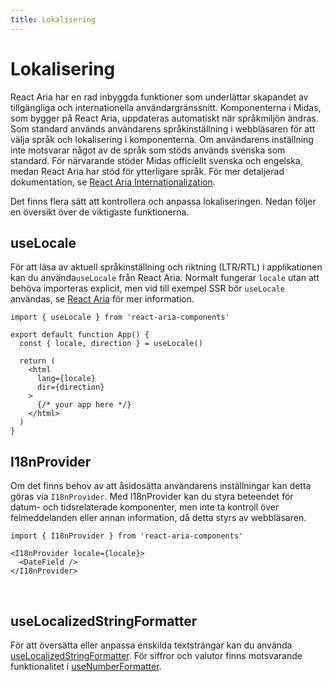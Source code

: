 ```yaml
---
title: Lokalisering
---
```



# Lokalisering

React Aria har en rad inbyggda funktioner som underlättar skapandet av tillgängliga
och internationella användargränssnitt. Komponenterna i Midas, som bygger på React Aria,
uppdateras automatiskt när språkmiljön ändras. Som standard används användarens språkinställning
i webbläsaren för att välja språk och lokalisering i komponenterna. Om användarens inställning
inte motsvarar något av de språk som stöds används svenska som standard. För närvarande
stöder Midas officiellt svenska och engelska, medan React Aria har stöd för ytterligare språk.
För mer detaljerad dokumentation, se [React Aria Internationalization](https://react-spectrum.adobe.com/react-aria/internationalization.html).

Det finns flera sätt att kontrollera och anpassa lokaliseringen. Nedan följer en översikt över de viktigaste funktionerna.

## useLocale

För att läsa av aktuell språkinställning och riktning (LTR/RTL) i applikationen kan du använda`useLocale` från React Aria.
Normalt fungerar `locale` utan att behöva importeras explicit, men vid till exempel SSR bör `useLocale` användas,
se [React Aria](https://react-spectrum.adobe.com/react-aria/internationalization.html) för mer information.

```tsx
import { useLocale } from 'react-aria-components'

export default function App() {
  const { locale, direction } = useLocale()

  return (
    <html
      lang={locale}
      dir={direction}
    >
      {/* your app here */}
    </html>
  )
}
```

<LocaleExample />

## I18nProvider

Om det finns behov av att åsidosätta användarens inställningar kan detta göras via `I18nProvider`.
Med I18nProvider kan du styra beteendet för datum- och tidsrelaterade komponenter, men inte ta kontroll
över felmeddelanden eller annan information, då detta styrs av webbläsaren.

```tsx
import { I18nProvider } from 'react-aria-components'
```

```tsx
<I18nProvider locale={locale}>
  <DateField />
</I18nProvider>
```

<I18nExample />
<br />
<ErrorMessageExample />

## useLocalizedStringFormatter

För att översätta eller anpassa enskilda textsträngar kan du använda  [useLocalizedStringFormatter](https://github.com/adobe/react-spectrum/blob/main/packages/%40react-aria/i18n/src/useLocalizedStringFormatter.ts).
För siffror och valutor finns motsvarande funktionalitet i [useNumberFormatter](https://react-spectrum.adobe.com/react-aria/useNumberFormatter.html).
